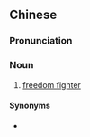 {{also|自由斗士}}
==Chinese==
{{zh-forms|s=自由斗士|type=22}}

===Pronunciation===
{{zh-pron
|m=zìyóu dòushì
|cat=n
}}

===Noun===
{{zh-noun}}

# [[freedom fighter]]

====Synonyms====
* {{zh-l|自由戰士}}